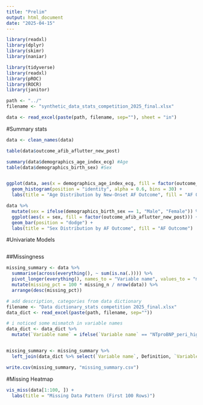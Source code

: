 ---
title: "Prelim"
output: html_document
date: "2025-04-15"
---

```{r}
library(readxl)
library(dplyr)
library(skimr)
library(naniar)

library(tidyverse)
library(readxl)
library(pROC)
library(ROCR)
library(janitor)
```
```{r}
path <- "../"
filename <- "synthetic_data_stats_competition_2025_final.xlsx"

data <- read_excel(paste(path, filename, sep=""), sheet = "in")
```

#Summary stats
```{r}
data <- clean_names(data)

table(data$outcome_afib_aflutter_new_post)

summary(data$demographics_age_index_ecg) #Age
table(data$demographics_birth_sex) #Sex


ggplot(data, aes(x = demographics_age_index_ecg, fill = factor(outcome_afib_aflutter_new_post))) +
  geom_histogram(position = "identity", alpha = 0.6, bins = 30) +
  labs(title = "Age Distribution by New-Onset AF Outcome", fill = "AF Outcome")

data %>%
  mutate(sex = ifelse(demographics_birth_sex == 1, "Male", "Female")) %>%
  ggplot(aes(x = sex, fill = factor(outcome_afib_aflutter_new_post))) +
  geom_bar(position = "dodge") +
  labs(title = "Sex Distribution by AF Outcome", fill = "AF Outcome")
```

#Univariate Models
```{r}

```

##Missingness
```{r}
missing_summary <- data %>%
  summarise(across(everything(), ~ sum(is.na(.)))) %>%
  pivot_longer(everything(), names_to = "Variable name", values_to = "missing_n") %>%
  mutate(missing_pct = 100 * missing_n / nrow(data)) %>%
  arrange(desc(missing_pct))
```

```{r}
# add description, categories from data dictionary
filename <- "Data dictionary_stats competition 2025_final.xlsx"
data_dict <- read_excel(paste(path, filename, sep=""))

# i noticed some mismatch in variable names 
data_dict <- data_dict %>%
  mutate(`Variable name` = ifelse(`Variable name` == "NTproBNP_peri_highest","n_tpro_bnp_peri_highest", `Variable name`))


missing_summary <- missing_summary %>%
  left_join(data_dict %>% select(`Variable name`, Definition, `Variable category`), by = "Variable name")

write.csv(missing_summary, "missing_summary.csv")
```


#Missing Heatmap
```{r}
vis_miss(data[1:100, ]) +
  labs(title = "Missing Data Pattern (First 100 Rows)")
```


